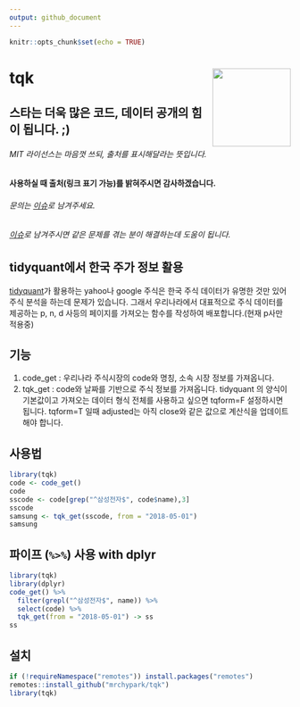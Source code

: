 ```yaml
---
output: github_document
---
```


```r
knitr::opts_chunk$set(echo = TRUE)
```

# tqk <img src="man/figures/logo.png" align="right" height=140/>

## 스타는 더욱 많은 코드, 데이터 공개의 힘이 됩니다. ;)

###### MIT 라이선스는 마음껏 쓰되, 출처를 표시해달라는 뜻입니다.
#### 사용하실 때 출처(링크 표기 가능)를 밝혀주시면 감사하겠습니다.
###### 문의는 [이슈](https://github.com/mrchypark/tqk/issues/new)로 남겨주세요.    
###### [이슈](https://github.com/mrchypark/tqk/issues)로 남겨주시면 같은 문제를 겪는 분이 해결하는데 도움이 됩니다.

## tidyquant에서 한국 주가 정보 활용

[tidyquant][1]가 활용하는 yahoo나 google 주식은 한국 주식 데이터가 유명한 것만 있어 주식 분석을 하는데 문제가 있습니다. 그래서 우리나라에서 대표적으로 주식 데이터를 제공하는 p, n, d 사등의 페이지를 가져오는 함수를 작성하여 배포합니다.(현재 p사만 적용중)

## 기능

1. code_get : 우리나라 주식시장의 code와 명칭, 소속 시장 정보를 가져옵니다.
1. tqk_get  : code와 날짜를 기반으로 주식 정보를 가져옵니다. tidyquant 의 양식이 기본값이고 가져오는 데이터 형식 전체를 사용하고 싶으면 tqform=F 설정하시면 됩니다. tqform=T 일때 adjusted는 아직 close와 같은 값으로 계산식을 업데이트 해야 합니다.

## 사용법

```r
library(tqk)
code <- code_get()
code
sscode <- code[grep("^삼성전자$", code$name),3]
sscode
samsung <- tqk_get(sscode, from = "2018-05-01")
samsung
```

## 파이프 (`%>%`) 사용 with dplyr

```r
library(tqk)
library(dplyr)
code_get() %>% 
  filter(grepl("^삼성전자$", name)) %>% 
  select(code) %>% 
  tqk_get(from = "2018-05-01") -> ss
ss
```

## 설치
```r
if (!requireNamespace("remotes")) install.packages("remotes")
remotes::install_github("mrchypark/tqk")
library(tqk)
```

[1]: https://github.com/business-science/tidyquant
